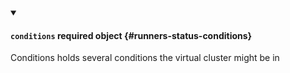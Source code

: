 


<details className="config-field" data-expandable="true" open>
<summary>

#### `conditions` <span className="config-field-required" data-required="false">required</span> <span className="config-field-type">object</span> <span className="config-field-default"></span> <span className="config-field-enum"></span> {#runners-status-conditions}

Conditions holds several conditions the virtual cluster might be in

</summary>

<PartialConditionsreference />


</details>
